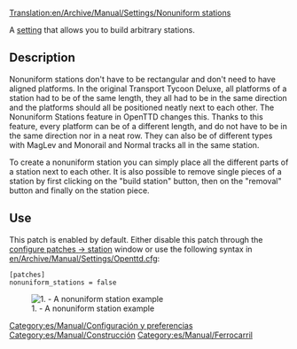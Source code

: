 [[Translation:en/Archive/Manual/Settings/Nonuniform stations]]
{{es/Traducción|en/Archive/Manual/Settings/Nonuniform stations|0}}

A [[en/Archive/Manual/Settings/Advanced Settings|setting]] that allows you to build arbitrary stations.

== Description ==
Nonuniform stations don't have to be rectangular and don't need to have aligned platforms.
In the original Transport Tycoon Deluxe, all platforms of a station had to be of the same length, they all had to be in the same direction and the platforms should all be positioned neatly next to each other.
The Nonuniform Stations feature in OpenTTD changes this. Thanks to this feature, every platform can be of a different length, and do not have to be in the same direction nor in a neat row. They can also be of different types with MagLev and Monorail and Normal tracks all in the same station.

To create a nonuniform station you can simply place all the different parts of a station next to each other. It is also possible to remove single pieces of a station by first clicking on the "build station" button, then on the "removal" button and finally on the station piece.

== Use ==
This patch is enabled by default. Either disable this patch through the [[en/Archive/Manual/Settings/Configuring patches/Stations|configure patches -> station]] window or use the following syntax in [[en/Archive/Manual/Settings/Openttd.cfg]]:
<pre>[patches]
nonuniform_stations = false</pre>
[[File:en/Archive/Manual/Settings/Nonuniform.png|center|frame|1. - A nonuniform station example]]

[[Category:es/Manual/Configuración y preferencias]]
[[Category:es/Manual/Construcción]]
[[Category:es/Manual/Ferrocarril]]